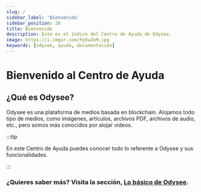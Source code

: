 ---
slug: /
sidebar_label: 'Bienvenido'
sidebar_position: 20
title: Bienvenido
description: Éste es el índice del Centro de Ayuda de Odysee.
image: https://i.imgur.com/FpXwZoM.jpg
keywords: [odysee, ayuda, documentación]
---

# Bienvenido al Centro de Ayuda

## ¿Qué es Odysee?

Odysee es una plataforma de medios basada en blockchain. Alojamos todo tipo de medios, como imágenes, artículos, archivos PDF, archivos de audio, etc., pero somos más conocidos por alojar videos.

:::tip

En este Centro de Ayuda puedes conocer todo lo referente a Odysee y sus funcionalidades.

:::

### ¿Quieres saber más? Visita la sección, [Lo básico de Odysee](/es/category-basics/).